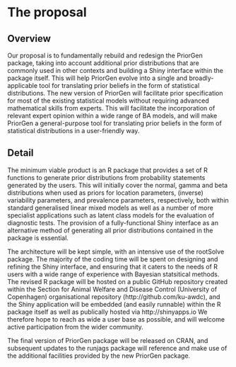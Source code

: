 # The proposal

## Overview

Our proposal is to fundamentally rebuild and redesign the PriorGen package, taking into account additional prior distributions that are commonly used in other contexts and building a Shiny interface within the package itself. This will help PriorGen evolve into a single and broadly-applicable tool for translating prior beliefs in the form of statistical distributions. The new version of PriorGen will facilitate prior specification for most of the existing statistical models without requiring advanced mathematical skills from experts. This will facilitate the incorporation of relevant expert opinion within a wide range of BA models, and will make PriorGen a general-purpose tool for translating prior beliefs in the form of statistical distributions in a user-friendly way.


## Detail

The minimum viable product is an R package that provides a set of R functions to generate prior distributions from probability statements generated by the users.  This will initially cover the normal, gamma and beta distributions when used as priors for location parameters, (inverse) variability parameters, and prevalence parameters, respectively, both within standard generalised linear mixed models as well as a number of more specialist applications such as latent class models for the evaluation of diagnostic tests.  The provision of a fully-functional Shiny interface as an alternative method of generating all prior distributions contained in the package is essential.

The architecture will be kept simple, with an intensive use of the rootSolve package.  The majority of the coding time will be spent on designing and refining the Shiny interface, and ensuring that it caters to the needs of R users with a wide range of experience with Bayesian statsitical methods.  The revised R package will be hosted on a public GitHub repository created within the Section for Animal Welfare and Disease Control (University of Copenhagen) organisational repository (http://github.com/ku-awdc), and the Shiny application will be embedded (and easily runnable) within the R package itself as well as publically hosted via http://shinyapps.io  We therefore hope to reach as wide a user base as possible, and will welcome active participation from the wider community.

The final version of PriorGen package will be released on CRAN, and subsequent updates to the runjags package will reference and make use of the additional facilities provided by the new PriorGen package.

